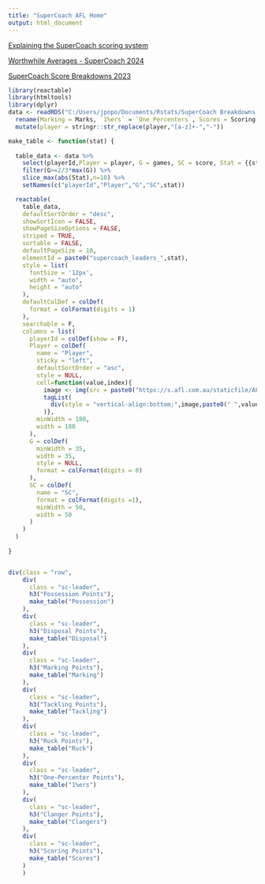 ```yaml
---
title: "SuperCoach AFL Home"
output: html_document
---
```


<a href="supercoach_stat_values.html">Explaining the SuperCoach scoring system</a>

<a href="worthwhile_supercoach.html">Worthwhile Averages - SuperCoach 2024</a>

<a href="supercoach_breakdowns.html">SuperCoach Score Breakdowns 2023</a>

```r
library(reactable)
library(htmltools)
library(dplyr)
data <- readRDS("C:/Users/jpopo/Documents/Rstats/SuperCoach Breakdowns 2024.rds") %>% 
  rename(Marking = Marks, `1%ers` = `One Percenters`, Scores = Scoring, Tackling = Tackles) %>% 
  mutate(player = stringr::str_replace(player,"[a-z]+-","-"))

make_table <- function(stat) {
  
  table_data <- data %>% 
    select(playerId,Player = player, G = games, SC = score, Stat = {{stat}}) %>% 
    filter(G>=2/3*max(G)) %>% 
    slice_max(abs(Stat),n=10) %>% 
    setNames(c("playerId","Player","G","SC",stat))

  reactable(
    table_data,
    defaultSortOrder = "desc",
    showSortIcon = FALSE,
    showPageSizeOptions = FALSE,
    striped = TRUE,
    sortable = FALSE,
    defaultPageSize = 10,
    elementId = paste0("supercoach_leaders_",stat),
    style = list(
      fontSize = '12px',
      width = "auto",
      height = "auto"
    ),
    defaultColDef = colDef(
      format = colFormat(digits = 1)
    ),
    searchable = F,
    columns = list(
      playerId = colDef(show = F),
      Player = colDef(
        name = "Player",
        sticky = "left",
        defaultSortOrder = "asc",
        style = NULL,
        cell=function(value,index){
          image <- img(src = paste0("https://s.afl.com.au/staticfile/AFL%20Tenant/AFL/Players/ChampIDImages/AFL/2024014/",readr::parse_number(table_data$playerId[index]),".png"), style = "height: 24px;vertical-align:middle")
          tagList(
            div(style = "vertical-align:bottom;",image,paste0(" ",value))
          )},
        minWidth = 180,
        width = 180
      ),
      G = colDef(
        minWidth = 35,
        width = 35,
        style = NULL,
        format = colFormat(digits = 0)
      ),
      SC = colDef(
        name = "SC",
        format = colFormat(digits =1),
        minWidth = 50,
        width = 50
      )
    )
  )
  
}


div(class = "row",
    div(
      class = "sc-leader",
      h3("Possession Points"),
      make_table("Possession")
    ),
    div(
      class = "sc-leader",
      h3("Disposal Points"),
      make_table("Disposal")
    ),
    div(
      class = "sc-leader",
      h3("Marking Points"),
      make_table("Marking")
    ),
    div(
      class = "sc-leader",
      h3("Tackling Points"),
      make_table("Tackling")
    ),
    div(
      class = "sc-leader",
      h3("Ruck Points"),
      make_table("Ruck")
    ),
    div(
      class = "sc-leader",
      h3("One-Percenter Points"),
      make_table("1%ers")
    ),
    div(
      class = "sc-leader",
      h3("Clanger Points"),
      make_table("Clangers")
    ),
    div(
      class = "sc-leader",
      h3("Scoring Points"),
      make_table("Scores")
    )
    )

```